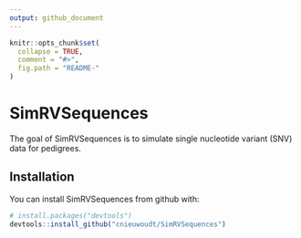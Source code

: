 ```yaml
---
output: github_document
---
```


<!-- README.md is generated from README.Rmd. Please edit that file -->

```r
knitr::opts_chunk$set(
  collapse = TRUE,
  comment = "#>",
  fig.path = "README-"
)
```

# SimRVSequences

The goal of SimRVSequences is to simulate single nucleotide variant (SNV) data for pedigrees. 

## Installation

You can install SimRVSequences from github with:

```r
# install.packages("devtools")
devtools::install_github("cnieuwoudt/SimRVSequences")
```
